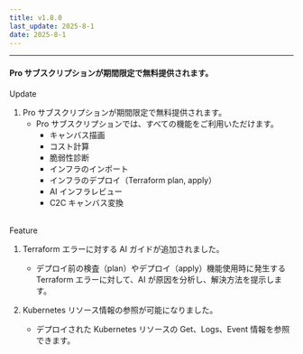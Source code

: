 ```yaml
---
title: v1.8.0
last_update: 2025-8-1
date: 2025-8-1
---
```



<hr />

#### Pro サブスクリプションが期間限定で無料提供されます。

<div className={styles.releaseWrap} >
<div className={styles.tag} data-type="changed">
    Update
</div>

1. Pro サブスクリプションが期間限定で無料提供されます。
   - Pro サブスクリプションでは、すべての機能をご利用いただけます。
      - キャンバス描画
      - コスト計算
      - 脆弱性診断
      - インフラのインポート
      - インフラのデプロイ（Terraform plan, apply）
      - AI インフラレビュー
      - C2C キャンバス変換

</div>
<br/>

<div className={styles.releaseWrap} >
<div className={styles.tag} data-type="feature">
    Feature
</div>

1. Terraform エラーに対する AI ガイドが追加されました。
   - デプロイ前の検査（plan）やデプロイ（apply）機能使用時に発生する Terraform エラーに対して、AI が原因を分析し、解決方法を提示します。

2. Kubernetes リソース情報の参照が可能になりました。
   - デプロイされた Kubernetes リソースの Get、Logs、Event 情報を参照できます。

</div>
<br/>
